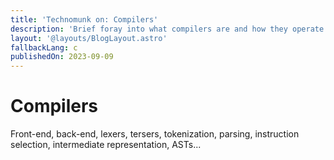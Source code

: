 ```yaml
---
title: 'Technomunk on: Compilers'
description: 'Brief foray into what compilers are and how they operate'
layout: '@layouts/BlogLayout.astro'
fallbackLang: c
publishedOn: 2023-09-09
---
```


# Compilers

Front-end, back-end, lexers, tersers, tokenization, parsing, instruction selection, intermediate representation, ASTs...
